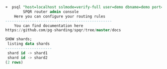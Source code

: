 ```sql
➜  psql "host=localhost sslmode=verify-full user=demo dbname=demo port=7432"
		SPQR router admin console
	Here you can configure your routing rules
------------------------------------------------
	You can find documentation here 
https://github.com/pg-sharding/spqr/tree/master/docs

SHOW shards;
 listing data shards 
---------------------
 shard id -> shard1
 shard id -> shard2
(2 rows)
```